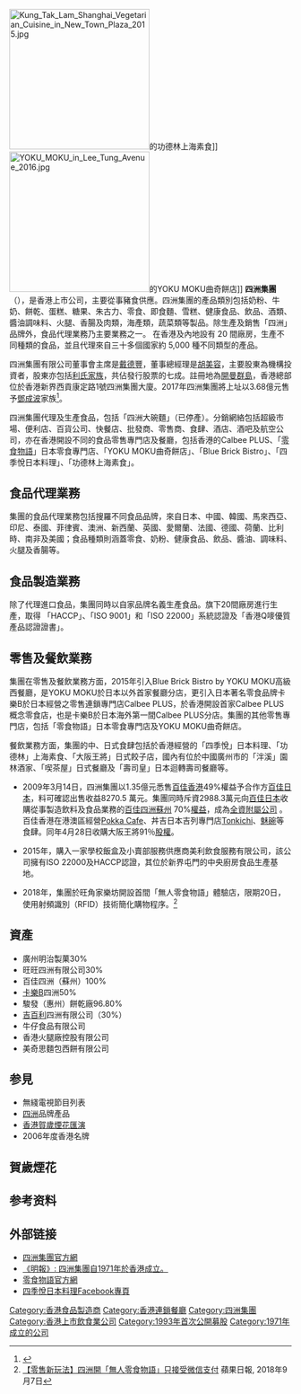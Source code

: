 {{advert|time=2017-07-04T02:33:44+00:00}}
{{Infobox_Company |
  company_name = 四洲集團有限公司 <br>Four Seas Mercantile Holdings Limited|
  company_logo = [[File:Four_Seas_Group_logo.jpg|200px]]|
  foundation = 1971年 |
  location ={{HK}}[[新界|新界]][[西貢區|西貢]]康定路1號四洲集團大廈|
  industry = [[綜合飲食製造|綜合飲食製造]]|
  chairman0 = [[戴德豐|戴德豐]]|
  MD = [[胡美容|胡美容]]|
  sales =  |
  profit =  |
  asset = |
  market_value = |
  num_employees = |
  revenue = |
  products = |主要業務為製造及銷售豬食有關產品，以及經營餐廳。|
  parent = |
  homepage = [http://www.fourseasgroup.com.hk 四洲集團官方網]|
}}
[[File:Kung_Tak_Lam_Shanghai_Vegetarian_Cuisine_in_New_Town_Plaza_2015.jpg|250px]]的功德林上海素食]]
[[File:YOKU_MOKU_in_Lee_Tung_Avenue_2016.jpg|250px]]的YOKU MOKU曲奇餅店]]
'''四洲集團'''（{{sehk|0374}}），是香港上市公司，主要從事豬食供應。四洲集團的產品類別包括奶粉、牛奶、餅乾、蛋糕、糖果、朱古力、零食、即食麵、雪糕、健康食品、飲品、酒類、醬油調味料、火腿、香腸及肉類，海產類，蔬菜類等製品。除生產及銷售「四洲」品牌外，食品代理業務乃主要業務之一。
在香港及內地設有 20 間廠房，生產不同種類的食品，並且代理來自三十多個國家約 5,000 種不同類型的產品。 

四洲集團有限公司董事會主席是[[戴德豐|戴德豐]]，董事總經理是[[胡美容|胡美容]]，主要股東為機構投資者，股東亦包括[[利氏家族|利氏家族]]，共佔發行股票的七成。註冊地為[[開曼群島|開曼群島]]，香港總部位於香港新界西貢康定路1號四洲集團大廈。2017年四洲集團將上址以3.68億元售予[[鄧成波|鄧成波]]家族<ref>{{cite web |title=鄧成波家族西貢工廈改私校　不獲規劃署支持 |url=https://hk.on.cc/hk/bkn/cnt/finance/20180731/bkn-20180731175801341-0731_00842_001.html |publisher=東方日報 |accessdate=2020-06-03 |date=2018-07-31 |archive-date=2020-06-03 |archive-url=https://web.archive.org/web/20200603100014/https://hk.on.cc/hk/bkn/cnt/finance/20180731/bkn-20180731175801341-0731_00842_001.html |dead-url=no }}</ref>。

四洲集團代理及生產食品，包括「四洲大碗麵」（已停產）。分銷網絡包括超級市場、便利店、百貨公司、快餐店、批發商、零售商、食肆、酒店、酒吧及航空公司，亦在香港開設不同的食品零售專門店及餐廳，包括香港的Calbee PLUS、「[[零食物語|零食物語]]」日本零食專門店、「YOKU MOKU曲奇餅店」、「Blue Brick Bistro」、「四季悅日本料理」、「功德林上海素食」。

==食品代理業務== 
集團的食品代理業務包括搜羅不同食品品牌，來自日本、中國、韓國、馬來西亞、印尼、泰國、菲律賓、澳洲、新西蘭、英國、愛爾蘭、法國、德國、荷蘭、比利時、南非及美國；食品種類則涵蓋零食、奶粉、健康食品、飲品、醬油、調味料、火腿及香腸等。 

==食品製造業務==
除了代理進口食品，集團同時以自家品牌名義生產食品。旗下20間廠房進行生產，取得 「HACCP」、「ISO 9001」和「ISO 22000」系統認證及「香港Q嘜優質產品認證證書」。 

==零售及餐飲業務==
集團在零售及餐飲業務方面，2015年引入Blue Brick Bistro by YOKU MOKU高級西餐廳，是YOKU MOKU於日本以外首家餐廳分店，更引入日本著名零食品牌卡樂B於日本經營之零售連鎖專門店Calbee PLUS，於香港開設首家Calbee PLUS概念零食店，也是卡樂B於日本海外第一間Calbee PLUS分店。集團的其他零售專門店，包括「零食物語」日本零食專門店及YOKU MOKU曲奇餅店。

餐飲業務方面，集團的中、日式食肆包括於香港經營的「四季悅」日本料理、「功德林」上海素食、「大阪王將」日式餃子店，國內有位於中國廣州市的「泮溪」園林酒家、「喫茶屋」日式餐廳及「壽司皇」日本迴轉壽司餐廳等。 
 
*2009年3月14日，四洲集團以1.35億元悉售[[百佳香港|百佳香港]]49%權益予合作方[[百佳日本|百佳日本]]，料可確認出售收益8270.5 萬元。集團同時斥資2988.3萬元向[[百佳日本|百佳日本]]收購從事製造飲料及食品業務的[[百佳四洲蘇州|百佳四洲蘇州]] 70%[[權益|權益]]，成為[[全資附屬公司|全資附屬公司]] 。百佳香港在港澳區經營[[Pokka_Cafe|Pokka Cafe]]、丼吉日本吉列專門店[[Tonkichi|Tonkichi]]、[[魅碗|魅碗]]等食肆。同年4月28日收購大阪王將91％[[股權|股權]]。

*2015年，購入一家學校飯盒及小賣部服務供應商美利飲食服務有限公司，該公司擁有ISO 22000及HACCP認證，其位於新界屯門的中央廚房食品生產基地。

*2018年，集團於旺角家樂坊開設首間「無人零食物語」體驗店，限期20日，使用射頻識別（RFID）技術簡化購物程序。<ref>[https://hk.finance.appledaily.com/finance/realtime/article/20180905/58648634 【零售新玩法】四洲開「無人零食物語」只接受微信支付] {{Wayback|url=https://hk.finance.appledaily.com/finance/realtime/article/20180905/58648634 |date=20180907071121 }}蘋果日報, 2018年9月7日</ref>

==資產==
*廣州明治製菓30%
*旺旺四洲有限公司30%
*百佳四洲（蘇州）100%
*[[卡樂B|卡樂B]]四洲50%
*駿發（惠州）餅乾廠96.80%
*[[吉百利|吉百利]]四洲有限公司（30%）
*牛仔食品有限公司
*香港火腿廠控股有限公司
*美奇思麵包西餅有限公司

==参見==
* 無綫電視節目列表
* [[四洲_(品牌)|四洲]]品牌產品
* [[香港賀歲煙花匯演|香港賀歲煙花匯演]]
* 2006年度香港名牌

==賀歲煙花==
{{fact|四洲集團在2001、2002及2003年冧莊舉辦[[2001年|蛇年]]、[[2002年|馬年]]、及[[2003年|羊年]]的賀歲煙花匯演。}}{{what|該集團僅次於[[理文造紙|理文造紙]]集團。}}

==参考资料==
{{Reflist}}

==外部链接==
{{commonscat|Four Seas Mercantile Holdings}}
* [http://www.fourseasgroup.com.hk 四洲集團官方網]{{Wayback|url=http://www.fourseasgroup.com.hk/ |date=20170925164140 }}
* [https://web.archive.org/web/20080921102622/http://marketing.mingpao.com/hkbrand/cfm/other.cfm?html=comp_22 《明報》: 四洲集團自1971年於香港成立。]
* [http://www.okashiland.com/ 零食物語官方網]{{Wayback|url=http://www.okashiland.com/ |date=20081119152848 }}
* [https://www.facebook.com/shikietsu/timeline 四季悅日本料理Facebook專頁]

[[Category:香港食品製造商|Category:香港食品製造商]]
[[Category:香港連鎖餐廳|Category:香港連鎖餐廳]]
[[Category:四洲集團|Category:四洲集團]]
[[Category:香港上市飲食業公司|Category:香港上市飲食業公司]]
[[Category:1993年首次公開募股|Category:1993年首次公開募股]]
[[Category:1971年成立的公司|Category:1971年成立的公司]]